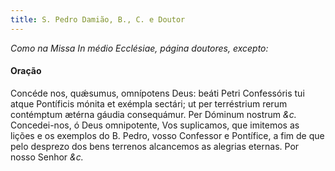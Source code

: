 ```yaml
---
title: S. Pedro Damião, B., C. e Doutor
---
```



<em>Como na Missa In médio Ecclésiae, página doutores, excepto:</em>

<h4 class="text-center">Oração</h4>
<div class="container-fluid">
<div class="row">
<div class="col-6 dropcaps text-justify">
Concéde nos, quǽsumus, omnípotens Deus: beáti Petri Confessóris tui atque Pontíficis mónita et exémpla sectári; ut per terréstrium rerum contémptum ætérna gáudia consequámur. Per Dóminum nostrum <em>&c.</em>
</div>
<div class="col-6 dropcaps text-justify">
Concedei-nos, ó Deus omnipotente, Vos suplicamos, que imitemos as lições e os exemplos do B. Pedro, vosso Confessor e Pontífice, a fim de que pelo desprezo dos bens terrenos alcancemos as alegrias eternas. Por nosso Senhor <em>&c.</em>
</div>
</div>
</div>